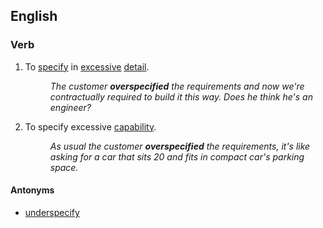 ==English==

===Verb===
{{en-verb|overspecifies|overspecifying|overspecified|overspecified}}

# To [[specify]] in [[excessive]] [[detail]].
#:''The customer '''overspecified''' the requirements and now we're contractually required to build it this way.  Does he think he's an engineer?''
# To specify excessive [[capability]].
#:''As usual the customer '''overspecified''' the requirements, it's like asking for a car that sits 20 and fits in compact car's parking space.''

====Antonyms====
* {{sense|specify in excessive detail}} [[underspecify]]